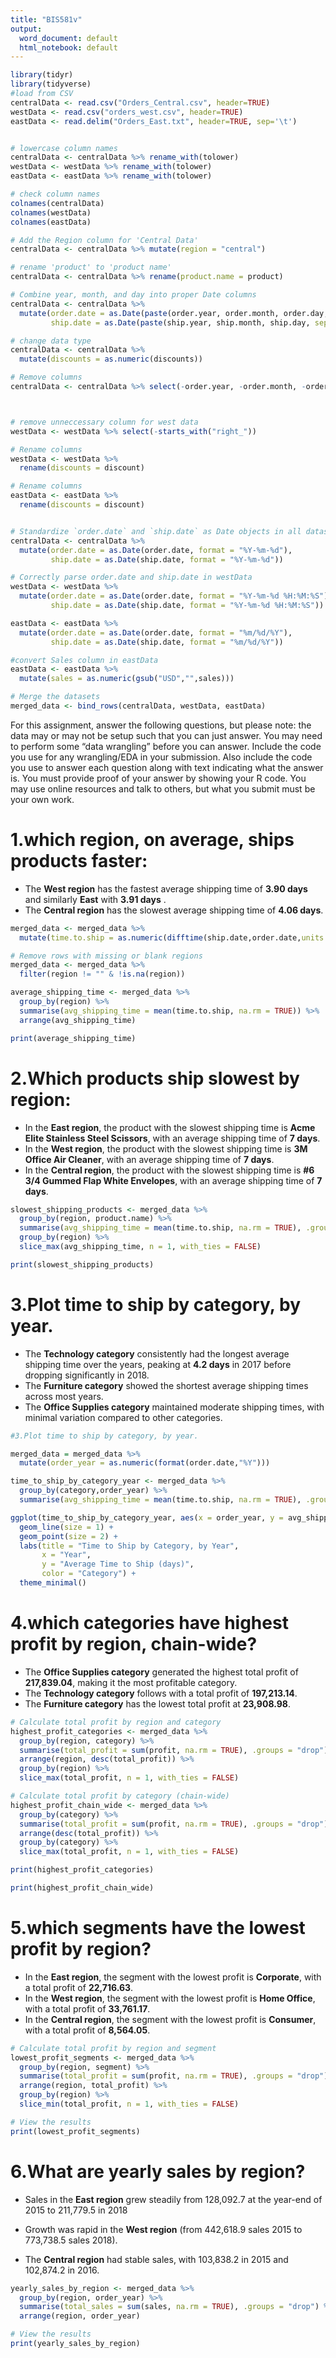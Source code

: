 ```yaml
---
title: "BIS581v"
output:
  word_document: default
  html_notebook: default
---
```


```r
library(tidyr)
library(tidyverse)
#load from CSV
centralData <- read.csv("Orders_Central.csv", header=TRUE)
westData <- read.csv("orders_west.csv", header=TRUE)
eastData <- read.delim("Orders_East.txt", header=TRUE, sep='\t')


# lowercase column names 
centralData <- centralData %>% rename_with(tolower)
westData <- westData %>% rename_with(tolower)
eastData <- eastData %>% rename_with(tolower)

# check column names
colnames(centralData)
colnames(westData)
colnames(eastData)

# Add the Region column for 'Central Data'
centralData <- centralData %>% mutate(region = "central")

# rename 'product' to 'product name'
centralData <- centralData %>% rename(product.name = product)

# Combine year, month, and day into proper Date columns
centralData <- centralData %>%
  mutate(order.date = as.Date(paste(order.year, order.month, order.day, sep = "-"), format = "%Y-%m-%d"),
         ship.date = as.Date(paste(ship.year, ship.month, ship.day, sep = "-"), format = "%Y-%m-%d"))

# change data type
centralData <- centralData %>%
  mutate(discounts = as.numeric(discounts))

# Remove columns
centralData <- centralData %>% select(-order.year, -order.month, -order.day, -ship.year, -ship.month, -ship.day)



# remove unneccessary column for west data
westData <- westData %>% select(-starts_with("right_"))

# Rename columns
westData <- westData %>%
  rename(discounts = discount)

# Rename columns 
eastData <- eastData %>%
  rename(discounts = discount)


# Standardize `order.date` and `ship.date` as Date objects in all datasets
centralData <- centralData %>%
  mutate(order.date = as.Date(order.date, format = "%Y-%m-%d"),
         ship.date = as.Date(ship.date, format = "%Y-%m-%d"))

# Correctly parse order.date and ship.date in westData
westData <- westData %>%
  mutate(order.date = as.Date(order.date, format = "%Y-%m-%d %H:%M:%S"),
         ship.date = as.Date(ship.date, format = "%Y-%m-%d %H:%M:%S"))

eastData <- eastData %>%
  mutate(order.date = as.Date(order.date, format = "%m/%d/%Y"),
         ship.date = as.Date(ship.date, format = "%m/%d/%Y"))

#convert Sales column in eastData
eastData <- eastData %>%
  mutate(sales = as.numeric(gsub("USD","",sales)))

# Merge the datasets
merged_data <- bind_rows(centralData, westData, eastData)
```

For this assignment, answer the following questions, but please note: the data may or may not be setup such that you can just answer. You may need to perform some "data wrangling" before you can answer. Include the code you use for any wrangling/EDA in your submission. Also include the code you use to answer each question along with text indicating what the answer is. You must provide proof of your answer by showing your R code. You may use online resources and talk to others, but what you submit must be your own work.

# 1.which region, on average, ships products faster:

-   The **West region** has the fastest average shipping time of **3.90 days** and similarly **East** with **3.91 days** .
-   The **Central region** has the slowest average shipping time of **4.06 days**.

```r
merged_data <- merged_data %>%
  mutate(time.to.ship = as.numeric(difftime(ship.date,order.date,units = "days")))

# Remove rows with missing or blank regions
merged_data <- merged_data %>%
  filter(region != "" & !is.na(region))

average_shipping_time <- merged_data %>%
  group_by(region) %>%
  summarise(avg_shipping_time = mean(time.to.ship, na.rm = TRUE)) %>%
  arrange(avg_shipping_time)

print(average_shipping_time)
```

# 2.Which products ship slowest by region:

-   In the **East region**, the product with the slowest shipping time is **Acme Elite Stainless Steel Scissors**, with an average shipping time of **7 days**.
-   In the **West region**, the product with the slowest shipping time is **3M Office Air Cleaner**, with an average shipping time of **7 days**.
-   In the **Central region**, the product with the slowest shipping time is **#6 3/4 Gummed Flap White Envelopes**, with an average shipping time of **7 days**.

```r
slowest_shipping_products <- merged_data %>%
  group_by(region, product.name) %>%
  summarise(avg_shipping_time = mean(time.to.ship, na.rm = TRUE), .groups = "drop") %>%
  group_by(region) %>%
  slice_max(avg_shipping_time, n = 1, with_ties = FALSE)

print(slowest_shipping_products)
```

# 3.Plot time to ship by category, by year.

-   The **Technology category** consistently had the longest average shipping time over the years, peaking at **4.2 days** in 2017 before dropping significantly in 2018.
-   The **Furniture category** showed the shortest average shipping times across most years.
-   The **Office Supplies category** maintained moderate shipping times, with minimal variation compared to other categories.

```r
#3.Plot time to ship by category, by year.

merged_data = merged_data %>% 
  mutate(order_year = as.numeric(format(order.date,"%Y")))

time_to_ship_by_category_year <- merged_data %>%
  group_by(category,order_year) %>%
  summarise(avg_shipping_time = mean(time.to.ship, na.rm = TRUE), .groups = "drop")

ggplot(time_to_ship_by_category_year, aes(x = order_year, y = avg_shipping_time, color = category)) +
  geom_line(size = 1) +
  geom_point(size = 2) +
  labs(title = "Time to Ship by Category, by Year",
       x = "Year",
       y = "Average Time to Ship (days)",
       color = "Category") +
  theme_minimal()
```

# 4.which categories have highest profit by region, chain-wide?

-   The **Office Supplies category** generated the highest total profit of **217,839.04**, making it the most profitable category.
-   The **Technology category** follows with a total profit of **197,213.14**.
-   The **Furniture category** has the lowest total profit at **23,908.98**.

```r
# Calculate total profit by region and category
highest_profit_categories <- merged_data %>%
  group_by(region, category) %>%
  summarise(total_profit = sum(profit, na.rm = TRUE), .groups = "drop") %>%
  arrange(region, desc(total_profit)) %>%
  group_by(region) %>%
  slice_max(total_profit, n = 1, with_ties = FALSE)

# Calculate total profit by category (chain-wide)
highest_profit_chain_wide <- merged_data %>%
  group_by(category) %>%
  summarise(total_profit = sum(profit, na.rm = TRUE), .groups = "drop") %>%
  arrange(desc(total_profit)) %>%
  group_by(category) %>%
  slice_max(total_profit, n = 1, with_ties = FALSE)

print(highest_profit_categories)

print(highest_profit_chain_wide)
```

# 5.which segments have the lowest profit by region?

-   In the **East region**, the segment with the lowest profit is **Corporate**, with a total profit of **22,716.63**.
-   In the **West region**, the segment with the lowest profit is **Home Office**, with a total profit of **33,761.17**.
-   In the **Central region**, the segment with the lowest profit is **Consumer**, with a total profit of **8,564.05**.

```r
# Calculate total profit by region and segment
lowest_profit_segments <- merged_data %>%
  group_by(region, segment) %>%
  summarise(total_profit = sum(profit, na.rm = TRUE), .groups = "drop") %>%
  arrange(region, total_profit) %>%
  group_by(region) %>%
  slice_min(total_profit, n = 1, with_ties = FALSE)

# View the results
print(lowest_profit_segments)
```

# 6.What are yearly sales by region?

-   Sales in the **East region** grew steadily from 128,092.7 at the year-end of 2015 to 211,779.5 in 2018

-   Growth was rapid in the **West region** (from 442,618.9 sales 2015 to 773,738.5 sales 2018).

-   The **Central region** had stable sales, with 103,838.2 in 2015 and 102,874.2 in 2016.

```r
yearly_sales_by_region <- merged_data %>%
  group_by(region, order_year) %>%
  summarise(total_sales = sum(sales, na.rm = TRUE), .groups = "drop") %>%
  arrange(region, order_year)

# View the results
print(yearly_sales_by_region)
```
